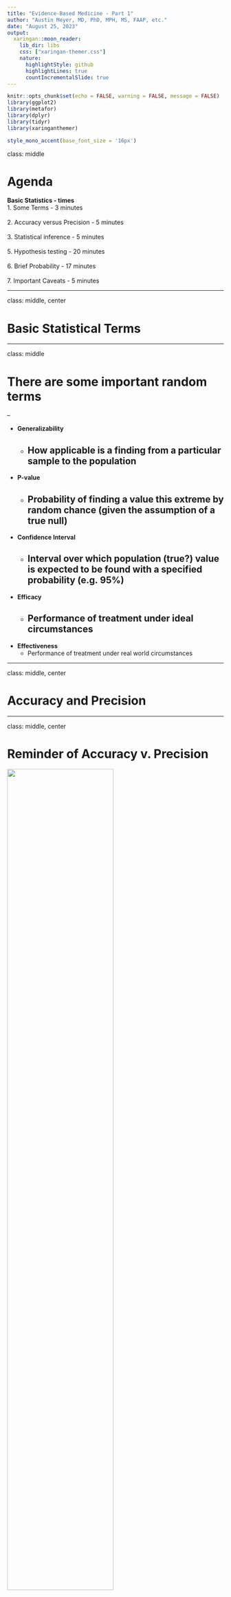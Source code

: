 ```yaml
---
title: "Evidence-Based Medicine - Part 1"
author: "Austin Meyer, MD, PhD, MPH, MS, FAAP, etc."
date: "August 25, 2023"
output: 
  xaringan::moon_reader:
    lib_dir: libs
    css: ["xaringan-themer.css"]
    nature:
      highlightStyle: github
      highlightLines: true
      countIncrementalSlide: true
---
```

```r
knitr::opts_chunk$set(echo = FALSE, warning = FALSE, message = FALSE)
library(ggplot2)
library(metafor)
library(dplyr)
library(tidyr)
library(xaringanthemer)

style_mono_accent(base_font_size = '16px')
```

class: middle

# Agenda

**Basic Statistics - times**
<br>
1. Some Terms - 3 minutes
<br><br>
2. Accuracy versus Precision - 5 minutes
<br><br>
3. Statistical inference - 5 minutes
<br><br>
5. Hypothesis testing - 20 minutes
<br><br>
6. Brief Probability - 17 minutes
<br><br>
7. Important Caveats - 5 minutes

---

class: middle, center

# Basic Statistical Terms

---

class: middle

# There are some important random terms

--

- **Generalizability**
  - How applicable is a finding from a particular sample to the population
--

- **P-value**
  - Probability of finding a value this extreme by random chance (given the assumption of a true null)
--

- **Confidence Interval**
  - Interval over which population (true?) value is expected to be found with a specified probability (e.g. 95%)
--

- **Efficacy**
  - Performance of treatment under ideal circumstances
--

- **Effectiveness**
  - Performance of treatment under real world circumstances

---

class: middle, center

# Accuracy and Precision

---

class: middle, center

# Reminder of Accuracy v. Precision

<img src="figs/precision_accuracy.png" width="70%" />

---

class: middle, left

# Accuracy v. Precision in words

1. Accuracy is how close an estimate is to the true value

2. Precision is how much variation exists in the estimate

---

class: middle, center

# Statistical Inference

---

class: middle

# Statistical distributions have invariant properties

.pull-left[
```r
library(ggplot2)
norm <- rnorm(10000, sd = 1)
ggplot(data.frame(data = norm), aes(data)) + 
  geom_histogram(binwidth = 0.2) + 
  xlim(-10, 10) + 
  ylim(0, 950) +
  ggtitle("Normal Distribution") + 
  labs(x="", y="") +
  theme_bw() +
  annotate("text", x = -10, y = 950, label = "Mean = Median = Mode", size=5, hjust = 0) +
  annotate("text", x = -10, y = 900, label = "68.3% CI ~ Mean +- 1 SD", size=5, hjust = 0) +
  annotate("text", x = -10, y = 850, label = "95.5% CI ~ Mean +- 2 SD", size=5, hjust = 0) +
  annotate("text", x = -10, y = 800, label = "99.7% CI ~ Mean +- 3 SD", size=5, hjust = 0)
```
]

.pull-right[
```r
library(ggplot2)
studentt <- rt(10000, df=2)
ggplot(data.frame(data = studentt), aes(data)) + 
  geom_histogram(binwidth = 0.2)  + 
  xlim(-10, 10) + 
  ylim(0, 950) +
  ggtitle("Student t Distribution") + 
  labs(x="", y="") +
  theme_bw() +
  annotate("text", x = -10, y = 950, label = "Mean = Median = Mode", size=5, hjust = 0) +
  annotate("text", x = -10, y = 900, label = "95% CI depends on degrees of freedom", size=5, hjust = 0)
```
]

---

class: middle

# Real distributions can have one or multiple peaks

.pull-left[
```r
library(ggplot2)
norm <- rnorm(10000, mean = 5, sd = 1)
ggplot(data.frame(data = norm), aes(data)) + 
  geom_histogram(binwidth = 0.1) + 
  xlim(0, 10) + 
  ylim(0, 500) +
  ggtitle("Unimodal Distribution") + 
  theme_bw() +
  labs(x="", y="")
```
]

.pull-right[
```r
library(ggplot2)
norm1 <- rnorm(5000, mean = 3, sd = 0.8)
norm2 <- rnorm(5000, mean = 6, sd = 0.8)
ggplot(data.frame(data = c(norm1, norm2)), aes(data)) + 
  geom_histogram(binwidth = 0.1) + 
  xlim(0, 10) + 
  ylim(0, 500) +
  ggtitle("Bimodal Distribution") + 
  theme_bw() +
  labs(x="", y="")
```
]

---

class: middle

# Skew describes the direction of the tail

.pull-left[
```r
library(ggplot2)
Mode <- function(x) {
  ux <- unique(x)
  ux[which.max(tabulate(match(x, ux)))]
}
r.skew <- rchisq(100000, df = 5)
ggplot(data.frame(data = r.skew), aes(data)) +
  geom_histogram(binwidth = 0.4, fill = 'lightgray') + 
  geom_vline(xintercept = mean(r.skew), linetype = 'dotted', lwd = 1) +
  geom_vline(xintercept = median(r.skew), linetype = "dashed", lwd = 1) +
  geom_vline(xintercept = Mode(round(r.skew, digits = 2)), linetype = "solid", lwd = 1) +
  xlim(0, 30) + 
  ylim(0, 6500) +
  ggtitle("Right Skewed") + 
  labs(x="", y="") +
  annotate("text", x = 8, y = 6000, label = "Mean, Median, and Mode are not\nequal in skewed distributions.", size = 6, hjust = 0) +
  theme_bw() +
  annotate("text", x = 8, y = 4000, label = "Each of the lines represents a\nmeasure of central tendency.\nKnow their orientation in positive\nand negative skewed distributions.", size = 6, hjust = 0)
```
]

.pull-right[
```r
library(ggplot2)
Mode <- function(x) {
  ux <- unique(x)
  ux[which.max(tabulate(match(x, ux)))]
}
l.skew <- 30 - rchisq(100000, df = 5)
ggplot(data.frame(data = l.skew), aes(data)) + 
  geom_histogram(binwidth = 0.4, fill = 'lightgray') + 
  geom_vline(xintercept = mean(l.skew), linetype = 'dotted', lwd = 1) +
  geom_vline(xintercept = median(l.skew), linetype = "dashed", lwd = 1) +
  geom_vline(xintercept = Mode(round(l.skew, digits = 2)), linetype = "solid", lwd = 1) +
  xlim(0, 30) + 
  ylim(0, 6500) +
  ggtitle("Left Skewed") + 
  theme_bw() +
  labs(x="", y="")
```
]

---

class: middle 

# Question
 
.pull-left[
Which of the following corresponds to the measures of central tendency on the graph from **left to right**? 

1. mean, median, mode
2. mode, mean, median
3. median, mode, mean
4. mode, median, mean
5. mean, mode, median
]

.pull-right[
```r
library(ggplot2)
Mode <- function(x) {
  ux <- unique(x)
  ux[which.max(tabulate(match(x, ux)))]
}
r.skew <- rchisq(100000, df = 5)
ggplot(data.frame(data = r.skew), aes(data)) +
  geom_histogram(binwidth = 0.4, fill = 'lightgray') + 
  geom_vline(xintercept = mean(r.skew), linetype = 'dotted', lwd = 1) +
  geom_vline(xintercept = median(r.skew), linetype = "dashed", lwd = 1) +
  geom_vline(xintercept = Mode(round(r.skew, digits = 2)), linetype = "solid", lwd = 1) +
  xlim(0, 30) + 
  ylim(0, 6500) +
  ggtitle("") + 
  theme_bw() +
  labs(x="", y="")
```
]

---

class: middle 

# Answer
 
.pull-left[
Which of the following corresponds to the measures of central tendency on the graph from **left to right**? 

1. mean, median, mode
2. mode, mean, median
3. median, mode, mean
4. **mode, median, mean**
5. mean, mode, median
]

.pull-right[
```r
library(ggplot2)
Mode <- function(x) {
  ux <- unique(x)
  ux[which.max(tabulate(match(x, ux)))]
}
r.skew <- rchisq(100000, df = 5)
ggplot(data.frame(data = r.skew), aes(data)) +
  geom_histogram(binwidth = 0.4, fill = 'lightgray') + 
  geom_vline(xintercept = mean(r.skew), linetype = 'dotted', lwd = 1) +
  geom_vline(xintercept = median(r.skew), linetype = "dashed", lwd = 1) +
  geom_vline(xintercept = Mode(round(r.skew, digits = 2)), linetype = "solid", lwd = 1) +
  xlim(0, 30) + 
  ylim(0, 6500) +
  ggtitle("") + 
  theme_bw() +
  labs(x="", y="")
```
]

---

class: middle

# Notes about statistical inference

- The goal of these measures is to produce a single number to represent the whole population

- Obviously we generally can't get data on the whole population; so we sample

- When we sample and estimate a value, we try to report external validity with a confidence interval

- The confidence interval at some probability means the estimated probability of finding the true population value in that interval 

- If the distribution looks weird, you could generate a CI by bootstrapping... describe

---

class: middle, center

# Hypothesis Testing

---

class: middle

# Measures of association

### Data type goes with hypothesis test
--

- **Counts of 2 or more groups:** Chi-square test, Fisher exact (only 2x2 contingency)
<br><br>
- **Quantitative variable + grouping variable(s):** T-test (data approximates a t-distribution), U-test (distribution not well defined), ANOVA
<br><br>
- **Quantitative variable + ranking variable:** Spearman correlation
<br><br>
- **Quantitative and 2 variables:** Pearson correlation

---

class: middle, center

# Was on my boards for both Peds and IM

.pull-right[.left[**Which of the following is the best method to assess the association between OCP use and blood clots?**<br>A. Two sample T-test<br>B. Analysis of variance<br>C. Pearson correlation<br>D. Chi-square test<br>E. Spearman correlation<br>]]

```r
cat('
<table style="margin-left:6%;">
<tr><th align="left"></th><th align="right">Clot</th><th align="right">No Clot</th><th align="right">Total</th></tr>
<tr><td align="left">OCP Use</td><td align="right">500</td><td align="right">400</td><td align="right">900</td></tr>
<tr><td align="left">No OCP Use</td><td align="right">80</td><td align="right">20</td><td align="right">100</td></tr>
<tr><td align="left">Total</td><td align="right">580</td><td align="right">420</td><td align="right">1000</td></tr>
</table>
')
```

.pull-left[Table 1: Counts of OCP use and blood clots]

---

class: middle, center

# Was on my boards for both Peds and IM

.pull-right[.left[**Which of the following is the best method to assess the association between OCP use and blood clots?**<br>A. Two sample T-test<br>B. Analysis of variance<br>C. Pearson correlation<br>D. _**Chi-square test**_<br>E. Spearman correlation<br>]]

```r
cat('
<table style="margin-left:6%;">
<tr><th align="left"></th><th align="right">Clot</th><th align="right">No Clot</th><th align="right">Total</th></tr>
<tr><td align="left">OCP Use</td><td align="right">500</td><td align="right">400</td><td align="right">900</td></tr>
<tr><td align="left">No OCP Use</td><td align="right">80</td><td align="right">20</td><td align="right">100</td></tr>
<tr><td align="left">Total</td><td align="right">580</td><td align="right">420</td><td align="right">1000</td></tr>
</table>
')
```

.pull-left[Table 1: Counts of OCP use and blood clots]

---

class: middle, center

# Why?

The data are counts.

---

class: middle 

# The null hypothesis $H_0$ is the default


- Assume:
  - There are two or more groups being compared, or 
  - One group is being compared to zero, or
  - One group is being compared to expectation.
  - Slope of a line is zero

<br>
--
- For boards, probably safe to assume null is always rejected with $p < 0.05$.
- For ratios (e.g. Relative Risk, Odds Ratio), a 95% CI __not__ overlapping 1 is significant.
- For two sample tests, it is less straightforward how the CI relates to the p-value so don't worry about it.

<br>
--
- Once $H_0$ is rejected, we accept the alternative hypothesis $H_A$.

---

class: middle

# Hypothesis testing: 4 possible outcomes

.pull-left[<img src="figs/truth_table.png" width="100%"/>]

.pull-right[
- Correct - Reject a false $H_0$
  - Probability of success is called "power"
  - Power depends on sample size
  - bigger sample = bigger power

- Correct - Fail to reject a true $H_0$
  - Probability determined by $\alpha$ as $1−\alpha$

- Type 1 - Incorrect rejection of a true $H_0$
  - False Positive

- Type 2 - Failure to reject a false $H_0$
  - False Negative]

---

class: middle, center

# Common Clinical/Epi Metrics 

---

class: middle

# You really need to know these

1. Odds Ratio (OR)
2. Risk Ratio (RR)
3. Risk Difference (RD)
4. Number Needed to Treat (NNT)

---

class: middle, center

# Here is some data that I randomly sampled

```r
# Example data
dat <- data.frame(Group = factor(c("Exposed", "Non-Exposed"), levels = c("Exposed", "Non-Exposed")),
                  Disease = c(30, 20),
                  No_Disease = c(70, 80)) 

tdat <- dat %>%
  pivot_longer(c(Disease, No_Disease))

# Plot
odds_ratio_plot <- ggplot(tdat, aes(x = Group, y = value, fill = name)) +
  geom_bar(stat = "identity", position = position_stack(reverse = TRUE)) +
  scale_fill_manual(values = c(Disease = "red", No_Disease = "blue"), name = "") +
  xlab('exposure status') +
  ylab('count') + 
  theme_minimal(20) +
  theme(legend.position="topright")

odds_ratio_plot
```

---

class: middle, center

# Here is the same data

```r
cat('
<table>
<tr><th align="left"></th><th align="right">Disease</th><th align="right">No Disease</th><th align="right">Total</th></tr>
<tr><td align="left">Exposed</td><td align="right">30</td><td align="right">70</td><td align="right">100</td></tr>
<tr><td align="left">Not Exposed</td><td align="right">20</td><td align="right">80</td><td align="right">100</td></tr>
<tr><td align="left">Total</td><td align="right">50</td><td align="right">150</td><td align="right">200</td></tr>
</table>
')
```

---

class: middle, center

**How do I calculate odds?**
<br><br>

**How do I calculate risk?**

---

class: middle, center

# Odds Ratio (OR)

```r
OR <- (dat$Disease[1] / dat$No_Disease[1]) / (dat$Disease[2] / dat$No_Disease[2])
CI.h <- exp(log(OR) + 1.96*sqrt(1/dat$Disease[1] + 1/dat$No_Disease[1] + 1/dat$Disease[2] + 1/dat$No_Disease[2]))
CI.l <- exp(log(OR) - 1.96*sqrt(1/dat$Disease[1] + 1/dat$No_Disease[1] + 1/dat$Disease[2] + 1/dat$No_Disease[2]))
```

.pull-left[
```r
cat('
<table>
<tr><th align="left"></th><th align="right">Disease</th><th align="right">No Disease</th><th align="right">Total</th></tr>
<tr><td align="left">Exposed</td><td align="right">30</td><td align="right">70</td><td align="right">100</td></tr>
<tr><td align="left">Not Exposed</td><td align="right">20</td><td align="right">80</td><td align="right">100</td></tr>
<tr><td align="left">Total</td><td align="right">50</td><td align="right">150</td><td align="right">200</td></tr>
</table>
')
```
]

.pull-right[
.left[
$OR = \frac{D_E * ND_{NE}}{D_{NE} * ND_E} = \frac{30 * 80}{20 * 70} =$ **`r round(OR, 2)`**
<br><br>
$CI = e ^ {ln(OR) \pm 1.96 * sqrt(\frac{1}{a} + \frac{1}{b} + \frac{1}{c} + \frac{1}{d})}=$ (**`r round(CI.l, 2)`**, **`r round(CI.h, 2)`**)
]
]

---

class: middle, center

# Risk Ratio (RR)
**Only use on random samples**

```r
# Example data
dat$Total <- dat$Disease + dat$No_Disease

# Calculate Risk Ratio
RR <- (dat$Disease[1] / dat$Total[1]) / (dat$Disease[2] / dat$Total[2])

# Calculate CI
CI.h <- exp(log(RR) + 1.96*sqrt(1/dat$Disease[1] + 1/dat$Disease[2] + 1/(dat$Disease[1] + dat$No_Disease[1]) - 1/(dat$Disease[2] + dat$No_Disease[2])))
CI.l <- exp(log(RR) - 1.96*sqrt(1/dat$Disease[1] + 1/dat$Disease[2] - 1/(dat$Disease[1] + dat$No_Disease[1]) - 1/(dat$Disease[2] + dat$No_Disease[2])))
```

.pull-left[
```r
cat('
<table>
<tr><th align="left"></th><th align="right">Disease</th><th align="right">No Disease</th><th align="right">Total</th></tr>
<tr><td align="left">Exposed</td><td align="right">30</td><td align="right">70</td><td align="right">100</td></tr>
<tr><td align="left">Not Exposed</td><td align="right">20</td><td align="right">80</td><td align="right">100</td></tr>
<tr><td align="left">Total</td><td align="right">50</td><td align="right">150</td><td align="right">200</td></tr>
</table>
')
```
]

.pull-right[
.left[
$R_E = \frac{D_E}{D_E + ND_E} = \frac{30}{30 + 70} = 0.3$<br><br>
$R_{NE} = \frac{D_{NE}}{D_{NE} + ND_{NE}} = \frac{20}{20 + 80} = 0.2$<br><br>
$RR = \frac{R_E}{R_{NE}} = \frac{0.3}{0.2} =$ **`r RR`**
<br><br>
$CI = e ^ {ln(RR) \pm 1.96 * sqrt(\frac{1}{a} + \frac{1}{c} \pm \frac{1}{a+b} - \frac{1}{c+d})}=$ (**`r round(CI.l, 2)`**, **`r round(CI.h, 2)`**)
]
]

---

class: middle, center

# Risk Difference (RD)

```r
# Calculate Risk Difference
RD <- (dat$Disease[1] / dat$Total[1]) - (dat$Disease[2] / dat$Total[2])
```

.pull-left[
```r
cat('
<table>
<tr><th align="left"></th><th align="right">Disease</th><th align="right">No Disease</th><th align="right">Total</th></tr>
<tr><td align="left">Exposed</td><td align="right">30</td><td align="right">70</td><td align="right">100</td></tr>
<tr><td align="left">Not Exposed</td><td align="right">20</td><td align="right">80</td><td align="right">100</td></tr>
<tr><td align="left">Total</td><td align="right">50</td><td align="right">150</td><td align="right">200</td></tr>
</table>
')
```
]

.pull-right[
.left[
$R_E = \frac{D_E}{D_E + ND_E} = \frac{30}{30 + 70} = 0.3$<br><br>
$R_{NE} = \frac{D_{NE}}{D_{NE} + ND_{NE}} = \frac{20}{20 + 80} = 0.2$<br><br>
$RD = R_E - R_{NE} = 0.3 - 0.2 =$ **`r RD`**
]
]

---

class: middle, center

# Number Needed to Harm or Treat<br>(NNH or NNT)

```r
# Calculate Number Needed to Treat
NNT <- 1 / abs(RD)
```

.pull-left[
<br>
```r
cat('
<table>
<tr><th align="left"></th><th align="right">Disease</th><th align="right">No Disease</th><th align="right">Total</th></tr>
<tr><td align="left">Exposed</td><td align="right">30</td><td align="right">70</td><td align="right">100</td></tr>
<tr><td align="left">Not Exposed</td><td align="right">20</td><td align="right">80</td><td align="right">100</td></tr>
<tr><td align="left">Total</td><td align="right">50</td><td align="right">150</td><td align="right">200</td></tr>
</table>
')
```
]

.pull-right[
.left[
$R_E = \frac{D_E}{D_E + ND_E} = \frac{30}{30 + 70} = 0.3$<br><br>
$R_{NE} = \frac{D_{NE}}{D_{NE} + ND_{NE}} = \frac{20}{20 + 80} = 0.2$<br><br>
$RD = R_E - R_{NE} = 0.3 - 0.2 = 0.1$<br><br>
$NNH = \frac{1}{0.1} =$ **`r NNT`**
]
]

---

class: middle

# Caveats - there are some subtle points
 
---

class: middle

# Things to Know and Caveats

- When using a ratio or some sort, safely assume statistical significant when CI does not overlap 1
<br><br>
- You can only calculate risk ratios from random population samples (not case-controls)
<br><br>
- Subgroup analysis seems so wonderful for real clinical medicine - **it is not; be very wary** 

---

class: middle

**Some may ask:** Why would we ever do a case-control trial if we can't calculate a risk-ratio (and thereby can't calculate a NNT)?

---

class: middle, center

## Here is a real disease prevalence
  
```r
library(ggplot2)
norm1 <- rnorm(318900, mean = 5, sd = 1.5)
norm2 <- rnorm(1200, mean = 10, sd = 1.5)
ggplot(data.frame(data = c(norm1, norm2), Groups = c(rep('No Disease', length(norm1)), rep('Disease', length(norm2)))), aes(x=data, fill=Groups)) + 
  geom_histogram(alpha = 0.2, position="identity", binwidth = 0.1) + 
  scale_fill_manual(values = c("No Disease" = "blue", "Disease" = "red")) +
  theme_bw(18) + 
  theme(legend.position="topright") + 
  labs(x="HIV Test", y="Number of Patients")
```

this is the real HIV prevalence... this is why prospective cohorts are hard and risk ratios are hard to get

---

class: middle, center

# Multiple testing is a *real* problem

.pull-left[
<img src="figs/statistical_tests.png" width="100%" />
]

.pull-right[
.left[
<br>
- This is from one of our journal clubs<br><br>

- Look how many hypothesis tests they ran!! <br><br>

- Every p-value is a test <br><br>

- Given a true null, how many tests would you expect to reject the null randomly?
]
]

**this is subgroup testing and why it is better for hypothesis generation**

---

class: middle, center

# The End

